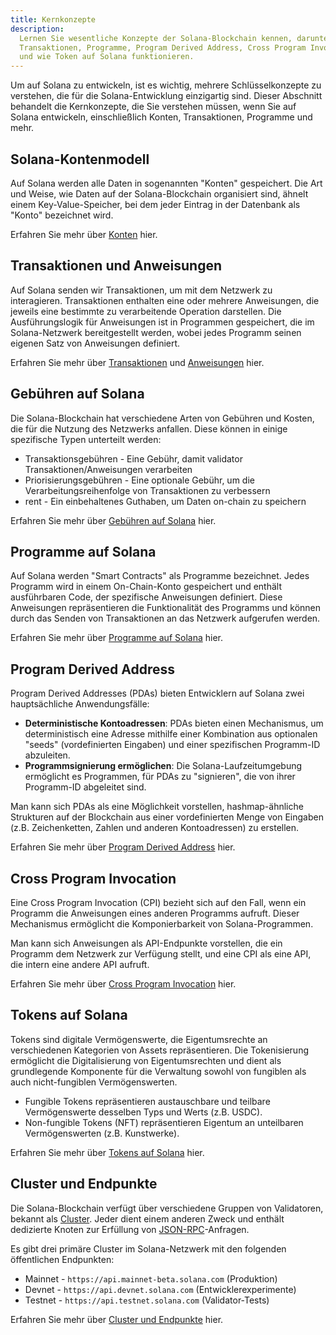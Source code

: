 ```yaml
---
title: Kernkonzepte
description:
  Lernen Sie wesentliche Konzepte der Solana-Blockchain kennen, darunter Konten,
  Transaktionen, Programme, Program Derived Address, Cross Program Invocation
  und wie Token auf Solana funktionieren.
---
```


Um auf Solana zu entwickeln, ist es wichtig, mehrere Schlüsselkonzepte zu
verstehen, die für die Solana-Entwicklung einzigartig sind. Dieser Abschnitt
behandelt die Kernkonzepte, die Sie verstehen müssen, wenn Sie auf Solana
entwickeln, einschließlich Konten, Transaktionen, Programme und mehr.

## Solana-Kontenmodell

Auf Solana werden alle Daten in sogenannten "Konten" gespeichert. Die Art und
Weise, wie Daten auf der Solana-Blockchain organisiert sind, ähnelt einem
Key-Value-Speicher, bei dem jeder Eintrag in der Datenbank als "Konto"
bezeichnet wird.

Erfahren Sie mehr über [Konten](/docs/core/accounts) hier.

## Transaktionen und Anweisungen

Auf Solana senden wir Transaktionen, um mit dem Netzwerk zu interagieren.
Transaktionen enthalten eine oder mehrere Anweisungen, die jeweils eine
bestimmte zu verarbeitende Operation darstellen. Die Ausführungslogik für
Anweisungen ist in Programmen gespeichert, die im Solana-Netzwerk bereitgestellt
werden, wobei jedes Programm seinen eigenen Satz von Anweisungen definiert.

Erfahren Sie mehr über [Transaktionen](/docs/core/transactions) und
[Anweisungen](/docs/core/transactions#instruction) hier.

## Gebühren auf Solana

Die Solana-Blockchain hat verschiedene Arten von Gebühren und Kosten, die für
die Nutzung des Netzwerks anfallen. Diese können in einige spezifische Typen
unterteilt werden:

- Transaktionsgebühren - Eine Gebühr, damit validator Transaktionen/Anweisungen
  verarbeiten
- Priorisierungsgebühren - Eine optionale Gebühr, um die
  Verarbeitungsreihenfolge von Transaktionen zu verbessern
- rent - Ein einbehaltenes Guthaben, um Daten on-chain zu speichern

Erfahren Sie mehr über [Gebühren auf Solana](/docs/core/fees) hier.

## Programme auf Solana

Auf Solana werden "Smart Contracts" als Programme bezeichnet. Jedes Programm
wird in einem On-Chain-Konto gespeichert und enthält ausführbaren Code, der
spezifische Anweisungen definiert. Diese Anweisungen repräsentieren die
Funktionalität des Programms und können durch das Senden von Transaktionen an
das Netzwerk aufgerufen werden.

Erfahren Sie mehr über [Programme auf Solana](/docs/core/programs) hier.

## Program Derived Address

Program Derived Addresses (PDAs) bieten Entwicklern auf Solana zwei
hauptsächliche Anwendungsfälle:

- **Deterministische Kontoadressen**: PDAs bieten einen Mechanismus, um
  deterministisch eine Adresse mithilfe einer Kombination aus optionalen "seeds"
  (vordefinierten Eingaben) und einer spezifischen Programm-ID abzuleiten.
- **Programmsignierung ermöglichen**: Die Solana-Laufzeitumgebung ermöglicht es
  Programmen, für PDAs zu "signieren", die von ihrer Programm-ID abgeleitet
  sind.

Man kann sich PDAs als eine Möglichkeit vorstellen, hashmap-ähnliche Strukturen
auf der Blockchain aus einer vordefinierten Menge von Eingaben (z.B.
Zeichenketten, Zahlen und anderen Kontoadressen) zu erstellen.

Erfahren Sie mehr über [Program Derived Address](/docs/core/pda) hier.

## Cross Program Invocation

Eine Cross Program Invocation (CPI) bezieht sich auf den Fall, wenn ein Programm
die Anweisungen eines anderen Programms aufruft. Dieser Mechanismus ermöglicht
die Komponierbarkeit von Solana-Programmen.

Man kann sich Anweisungen als API-Endpunkte vorstellen, die ein Programm dem
Netzwerk zur Verfügung stellt, und eine CPI als eine API, die intern eine andere
API aufruft.

Erfahren Sie mehr über [Cross Program Invocation](/docs/core/cpi) hier.

## Tokens auf Solana

Tokens sind digitale Vermögenswerte, die Eigentumsrechte an verschiedenen
Kategorien von Assets repräsentieren. Die Tokenisierung ermöglicht die
Digitalisierung von Eigentumsrechten und dient als grundlegende Komponente für
die Verwaltung sowohl von fungiblen als auch nicht-fungiblen Vermögenswerten.

- Fungible Tokens repräsentieren austauschbare und teilbare Vermögenswerte
  desselben Typs und Werts (z.B. USDC).
- Non-fungible Tokens (NFT) repräsentieren Eigentum an unteilbaren
  Vermögenswerten (z.B. Kunstwerke).

Erfahren Sie mehr über [Tokens auf Solana](/docs/core/tokens) hier.

## Cluster und Endpunkte

Die Solana-Blockchain verfügt über verschiedene Gruppen von Validatoren, bekannt
als [Cluster](/docs/references/clusters). Jeder dient einem anderen Zweck und
enthält dedizierte Knoten zur Erfüllung von [JSON-RPC](/docs/rpc/)-Anfragen.

Es gibt drei primäre Cluster im Solana-Netzwerk mit den folgenden öffentlichen
Endpunkten:

- Mainnet - `https://api.mainnet-beta.solana.com` (Produktion)
- Devnet - `https://api.devnet.solana.com` (Entwicklerexperimente)
- Testnet - `https://api.testnet.solana.com` (Validator-Tests)

Erfahren Sie mehr über [Cluster und Endpunkte](/docs/references/clusters) hier.
